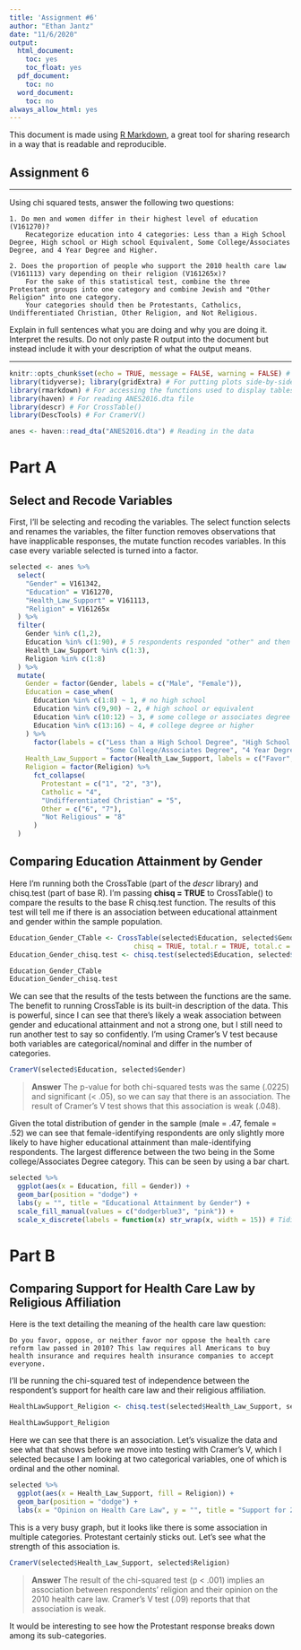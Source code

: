 ```yaml
---
title: 'Assignment #6'
author: "Ethan Jantz"
date: "11/6/2020"
output:
  html_document:
    toc: yes
    toc_float: yes
  pdf_document:
    toc: no
  word_document:
    toc: no
always_allow_html: yes
---
```


This document is made using [R Markdown](https://rmarkdown.rstudio.com/), a great tool for sharing research in a way that is readable and reproducible. 

## Assignment 6

***

Using chi squared tests, answer the following two questions: 

    1. Do men and women differ in their highest level of education (V161270)? 
        Recategorize education into 4 categories: Less than a High School Degree, High school or High school Equivalent, Some College/Associates Degree, and 4 Year Degree and Higher.
        
    2. Does the proportion of people who support the 2010 health care law (V161113) vary depending on their religion (V161265x)?
        For the sake of this statistical test, combine the three Protestant groups into one category and combine Jewish and "Other Religion" into one category.
        Your categories should then be Protestants, Catholics, Undifferentiated Christian, Other Religion, and Not Religious. 

Explain in full sentences what you are doing and why you are doing it. Interpret the results. Do not only paste R output into the document but instead include it with your description of what the output means. 

***

```r
knitr::opts_chunk$set(echo = TRUE, message = FALSE, warning = FALSE) # R Markdown options
library(tidyverse); library(gridExtra) # For putting plots side-by-side, trying out a different package this time
library(rmarkdown) # For accessing the functions used to display tables
library(haven) # For reading ANES2016.dta file
library(descr) # For CrossTable()
library(DescTools) # For CramerV()

anes <- haven::read_dta("ANES2016.dta") # Reading in the data
```

# Part A

## Select and Recode Variables

First, I'll be selecting and recoding the variables. The select function selects and renames the variables, the filter function removes observations that have inapplicable responses, the mutate function recodes variables. In this case every variable selected is turned into a factor. 
 
```r
selected <- anes %>%
  select(
    "Gender" = V161342,
    "Education" = V161270,
    "Health_Law_Support" = V161113,
    "Religion" = V161265x
  ) %>%
  filter(
    Gender %in% c(1,2),
    Education %in% c(1:90), # 5 respondents responded "other" and then specified "High School Graduate" and that is coded as 90
    Health_Law_Support %in% c(1:3),
    Religion %in% c(1:8)
  ) %>%
  mutate(
    Gender = factor(Gender, labels = c("Male", "Female")),
    Education = case_when(
      Education %in% c(1:8) ~ 1, # no high school
      Education %in% c(9,90) ~ 2, # high school or equivalent
      Education %in% c(10:12) ~ 3, # some college or associates degree
      Education %in% c(13:16) ~ 4, # college degree or higher
    ) %>% 
      factor(labels = c("Less than a High School Degree", "High School Degree or GED",
                        "Some College/Associates Degree", "4 Year Degree and Higher")),
    Health_Law_Support = factor(Health_Law_Support, labels = c("Favor", "Oppose", "Neither favor nor oppose")),
    Religion = factor(Religion) %>%
      fct_collapse(
        Protestant = c("1", "2", "3"),
        Catholic = "4",
        "Undifferentiated Christian" = "5", 
        Other = c("6", "7"),
        "Not Religious" = "8"
      )
  )
```

## Comparing Education Attainment by Gender

Here I'm running both the CrossTable (part of the *descr* library) and chisq.test (part of base R). I'm passing **chisq = TRUE** to CrossTable() to compare the results to the base R chisq.test function. The results of this test will tell me if there is an association between educational attainment and gender within the sample population.

```r
Education_Gender_CTable <- CrossTable(selected$Education, selected$Gender, prop.c = TRUE, prop.r = TRUE,
                               chisq = TRUE, total.r = TRUE, total.c = TRUE, expected = TRUE)
Education_Gender_chisq.test <- chisq.test(selected$Education, selected$Gender)

Education_Gender_CTable
Education_Gender_chisq.test
```

We can see that the results of the tests between the functions are the same. The benefit to running CrossTable is its built-in description of the data. This is powerful, since I can see that there's likely a weak association between gender and educational attainment and not a strong one, but I still need to run another test to say so confidently. I'm using Cramer's V test because both variables are categorical/nominal and differ in the number of categories. 

```r
CramerV(selected$Education, selected$Gender)
```

> **Answer**
The p-value for both chi-squared tests was the same (.0225) and significant (< .05), so we can say that there is an association. The result of Cramer's V test shows that this association is weak (.048).

Given the total distribution of gender in the sample (male = .47, female = .52) we can see that female-identifying respondents are only slightly more likely to have higher educational attainment than male-identifying respondents. The largest difference between the two being in the Some college/Associates Degree category. This can be seen by using a bar chart. 

```r
selected %>%
  ggplot(aes(x = Education, fill = Gender)) + 
  geom_bar(position = "dodge") +
  labs(y = "", title = "Educational Attainment by Gender") +
  scale_fill_manual(values = c("dodgerblue3", "pink")) +
  scale_x_discrete(labels = function(x) str_wrap(x, width = 15)) # Tidies up the x-axis labels so they don't overlap 
```

# Part B

## Comparing Support for Health Care Law by Religious Affiliation

Here is the text detailing the meaning of the health care law question: 

    Do you favor, oppose, or neither favor nor oppose the health care reform law passed in 2010? This law requires all Americans to buy health insurance and requires health insurance companies to accept everyone.
    
I'll be running the chi-squared test of independence between the respondent's support for health care law and their religious affiliation.
    
```r
HealthLawSupport_Religion <- chisq.test(selected$Health_Law_Support, selected$Religion)

HealthLawSupport_Religion
```

Here we can see that there is an association. Let's visualize the data and see what that shows before we move into testing with Cramer's V, which I selected because I am looking at two categorical variables, one of which is ordinal and the other nominal. 

```r
selected %>%
  ggplot(aes(x = Health_Law_Support, fill = Religion)) +
  geom_bar(position = "dodge") +
  labs(x = "Opinion on Health Care Law", y = "", title = "Support for 2010 Health Care Law by Religious Affiliation")
```

This is a very busy graph, but it looks like there is some association in multiple categories. Protestant certainly sticks out. Let's see what the strength of this association is. 

```r
CramerV(selected$Health_Law_Support, selected$Religion)
```

> **Answer**
The result of the chi-squared test (p < .001) implies an association between respondents' religion and their opinion on the 2010 health care law. Cramer's V test (.09) reports that that association is weak.

It would be interesting to see how the Protestant response breaks down among its sub-categories. 